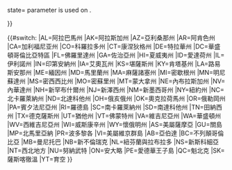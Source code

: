 <noinclude>

{{documentation|content= 

This is an invisible template.  It is used when the <tt>{{!}}state=</tt> parameter is used on {{tl|Jctint}}.

}}

</noinclude>{{#switch:{{{1}}}
|AL=阿拉巴馬州
|AK=阿拉斯加州
|AZ=亞利桑那州
|AR=阿肯色州
|CA=加利福尼亚州
|CO=科羅拉多州
|CT=康涅狄格州
|DE=特拉華州
|DC=華盛頓哥倫比亞特區
|FL=佛羅里達州
|GA=佐治亞州
|HI=夏威夷州
|ID=愛達荷州
|IL=伊利諾州
|IN=印第安納州
|IA=艾奧瓦州
|KS=堪薩斯州
|KY=肯塔基州
|LA=路易斯安那州
|ME=緬因州
|MD=馬里蘭州
|MA=麻薩諸塞州
|MI=密歇根州
|MN=明尼蘇達州
|MS=密西西比州
|MO=密蘇里州
|MT=蒙大拿州
|NE=內布拉斯加州
|NV=內華達州
|NH=新罕布什爾州
|NJ=新澤西州
|NM=新墨西哥州
|NY=紐約州
|NC=北卡羅萊納州
|ND=北達科他州
|OH=俄亥俄州
|OK=奧克拉荷馬州
|OR=俄勒岡州
|PA=賓夕法尼亞州
|RI=羅德島
|SC=南卡羅萊納州
|SD=南達科他州
|TN=田納西州
|TX=德克薩斯州
|UT=猶他州
|VT=佛蒙特州
|VA=維吉尼亞州
|WA=華盛頓州
|WV=西維吉尼亞州
|WI=威斯康辛州
|WY=懷俄明州
|AS=美屬薩摩亞
|GU=關島
|MP=北馬里亞納
|PR=波多黎各
|VI=美屬維京群島
|AB=亞伯達
|BC=不列顛哥倫比亞
|MB=曼尼托巴
|NB=新不倫瑞克
|NL=紐芬蘭與拉布拉多
|NS=新斯科細亞
|NT=西北地方
|NU=努納武特
|ON=安大略
|PE=愛德華王子島
|QC=魁北克
|SK=薩斯喀徹溫
|YT=育空
}}